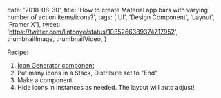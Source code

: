

  date: '2018-08-30',
  title:
    'How to create Material app bars with varying number of action items/icons?',
  tags: ['UI', 'Design Component', 'Layout', 'Framer X'],
  tweet: 'https://twitter.com/lintonye/status/1035266389374717952',
  thumbnailImage,
  thumbnailVideo,
}


Recipe:

1. [Icon Generator component](https://store.framer.com/package/benjamin/icon-generator)
2. Put many icons in a Stack, Distribute set to "End"
3. Make a component
4. Hide icons in instances as needed. The layout will auto adjust!
